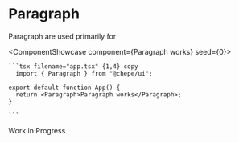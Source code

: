 

# Paragraph

Paragraph are used primarily for

<ComponentShowcase component={<Paragraph>Paragraph works</Paragraph>} seed={0}>
   <div>

    ```tsx filename="app.tsx" {1,4} copy
      import { Paragraph } from "@chepe/ui";

    export default function App() {
      return <Paragraph>Paragraph works</Paragraph>;
    }

    ```

  </div>
</ComponentShowcase>

<Callout emoji="⚠️" type="warning">
  Work in Progress
</Callout>
